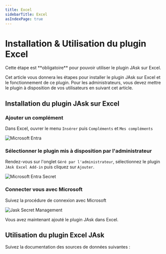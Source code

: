 ```yaml
---
title: Excel
sidebarTitle: Excel
asIndexPage: true
---
```




# Installation & Utilisation du plugin Excel

<Callout type="warning">
Cette étape est **obligatoire** pour pouvoir utiliser le plugin JAsk sur Excel.
</Callout>

Cet article vous donnera les étapes pour installer le plugin JAsk sur Excel et le fonctionnement de ce plugin. Pour les administrateurs, vous devez mettre le plugin à disposition de vos utilisateurs en suivant cet article.

## Installation du plugin JAsk sur Excel

<Steps>

### Ajouter un complément

Dans Excel, ouvrer le menu `Insérer` puis `Compléments` et `Mes compléments`

![Microsoft Entra](@public/microsoft/Microsoft-New-App.png)

### Sélectionner le plugin mis à disposition par l'administrateur

Rendez-vous sur l'onglet `Géré par l'administrateur`, sélectionnez le plugin `JAsk Excel Add-in` puis cliquez sur `Ajouter`.

![Microsoft Entra Secret](@public/microsoft/Microsoft-New-Secret.png)

### Connecter vous avec Microsoft
Suivez la procédure de connexion avec Microsoft

![Jask Secret Management](@public/microsoft/Jask-Secret-Management.png)

</Steps>

Vous avez maintenant ajouté le plugin JAsk dans Excel.

## Utilisation du plugin Excel JAsk

Suivez la documentation des sources de données suivantes :

<Cards>
  <Cards.Card
    title="Sharepoint"
    href="microsoft/sharepoint"
  />
  <Cards.Card
    title="OneNote (Personnal)"
    href="microsoft/onenote"
  />
</Cards>

